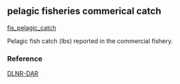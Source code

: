 ## pelagic fisheries commerical catch

[fis_pelagic_catch](https://github.com/OHI-Science/mhi/blob/master/region2017/layers/)

Pelagic fish catch (lbs) reported in the commercial fishery.

### Reference

[DLNR-DAR](http://dlnr.hawaii.gov/dar/fishing/commercial-fishing/)